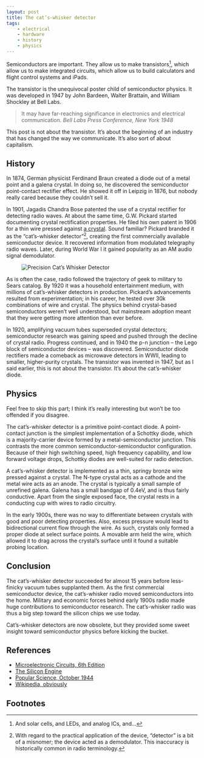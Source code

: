 ```yaml
---
layout: post
title: The cat’s-whisker detector
tags:
    - electrical
    - hardware
    - history
    - physics
---
```



Semiconductors are important. They allow us to make transistors[^1], which allow us to make integrated circuits, which allow us to build calculators and flight control systems and iPads.

The transistor is the unequivocal poster child of semiconductor physics. It was developed in 1947 by John Bardeen, Walter Brattain, and William Shockley at Bell Labs.

> It may have far-reaching significance in electronics and electrical communication.
> <cite>Bell Labs Press Conference, New York 1948</cite>

This post is not about the transistor. It’s about the beginning of an industry that has changed the way we communicate. It’s also sort of about capitalism.

## History

In 1874, German physicist Ferdinand Braun created a diode out of a metal point and a galena crystal. In doing so, he discovered the semiconductor point-contact rectifier effect. He showed it off in Leipzig in 1876, but nobody really cared because they couldn’t sell it.

In 1901, Jagadis Chandra Bose patented the use of a crystal rectifier for detecting radio waves. At about the same time, G.W. Pickard started documenting crystal rectification properties. He filed his own patent in 1906 for a thin wire pressed against [a crystal](http://en.wikipedia.org/wiki/Galena). Sound familiar? Pickard branded it as the “cat’s-whisker detector”[^2], creating the first commercially available semiconductor device. It recovered information from modulated telegraphy radio waves. Later, during World War I it gained popularity as an AM audio signal demodulator.

<Figure caption="Precision Cat’s Whisker Detector">

![Precision Cat’s Whisker Detector](../../../../../content/images/blog/cats-whisker-1.jpg)

</Figure>

As is often the case, radio followed the trajectory of geek to military to Sears catalog. By 1920 it was a household entertainment medium, with millions of cat’s-whisker detectors in production. Pickard’s advancements resulted from experimentation; in his career, he tested over 30k combinations of wire and crystal. The physics behind crystal-based semiconductors weren’t well understood, but mainstream adoption meant that they were getting more attention than ever before.

In 1920, amplifying vacuum tubes superseded crystal detectors; semiconductor research was gaining speed and pushed through the decline of crystal radio. Progress continued, and in 1940 the p-n junction – the Lego block of semiconductor devices – was discovered. Semiconductor diode rectifiers made a comeback as microwave detectors in WWII, leading to smaller, higher-purity crystals. The transistor was invented in 1947, but as I said earlier, this is not about the transistor. It’s about the cat’s-whisker diode.

## Physics

Feel free to skip this part; I think it’s really interesting but won’t be too offended if you disagree.

The cat’s-whisker detector is a primitive point-contact diode. A point-contact junction is the simplest implementation of a Schottky diode, which is a majority-carrier device formed by a metal-semiconductor junction. This contrasts the more common semiconductor-semiconductor configuration. Because of their high switching speed, high frequency capability, and low forward voltage drops, Schottky diodes are well-suited for radio detection.

A cat’s-whisker detector is implemented as a thin, springy bronze wire pressed against a crystal. The N-type crystal acts as a cathode and the metal wire acts as an anode. The crystal is typically a small sample of unrefined galena. Galena has a small bandgap of 0.4eV, and is thus fairly conductive. Apart from the single exposed face, the crystal rests in a conducting cup with wires to radio circuitry.

In the early 1900s, there was no way to differentiate between crystals with good and poor detecting properties. Also, excess pressure would lead to bidirectional current flow through the wire. As such, crystals only formed a proper diode at select surface points. A movable arm held the wire, which allowed it to drag across the crystal’s surface until it found a suitable probing location.

## Conclusion

The cat’s-whisker detector succeeded for almost 15 years before less-finicky vacuum tubes supplanted them. As the first commercial semiconductor device, the cat’s-whisker radio moved semiconductors into the home. Military and economic forces behind early 1900s radio made huge contributions to semiconductor research. The cat’s-whisker radio was thus a big step toward the silicon chips we use today.

Cat’s-whisker detectors are now obsolete, but they provided some sweet insight toward semiconductor physics before kicking the bucket.

## References

-   [Microelectronic Circuits, 6th Edition](http://thepiratebay.se/)
-   [The Silicon Engine](http://www.computerhistory.org/semiconductor/timeline.html)
-   [Popular Science, October 1944](http://books.google.ca/books?id=PyEDAAAAMBAJ&pg=PA206&redir_esc=y#v=onepage&q&f=false)
-   [Wikipedia, obviously](http://en.wikipedia.org/wiki/Cat%27s_whisker)

## Footnotes

[^1]: And solar cells, and LEDs, and analog ICs, and…
[^2]: With regard to the practical application of the device, “detector” is a bit of a misnomer; the device acted as a demodulator. This inaccuracy is historically common in radio terminology.
